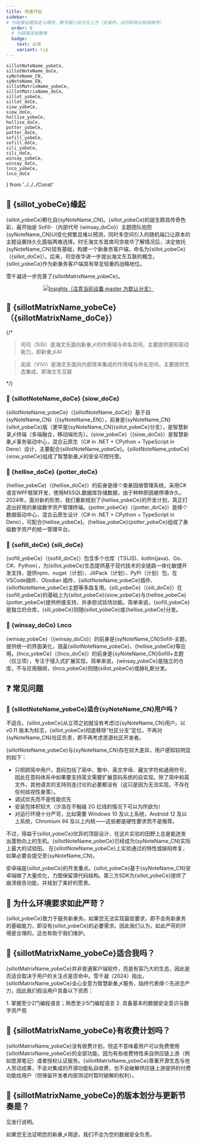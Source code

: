 ---
title: 快速开始
sidebar:
# 为链接设置自定义顺序，数字越小显示在上方（全局的，这将影响父层级排序）
  order: 0
  # 为链接添加徽章
  badge:
    text: 必读
    variant: tip
---
    sillotNoteName_yobeCe,
    sillotNoteName_doCe,
    syNoteName_CN,
    syNoteName_EN,
    sillotMatrixName_yobeCe,
    sillotMatrixName_doCe,
    sillot_yobeCe,
    sillot_doCe,
    siow_yobeCe,
    siow_doCe,
    hellise_yobeCe,
    hellise_doCe,
    potter_yobeCe,
    potter_doCe,
    sofill_yobeCe,
    sofill_doCe,
    sili_yobeCe,
    sili_doCe,
    winsay_yobeCe,
    winsay_doCo,
    lnco_yobeCe,
    lnco_doCe
} from '../../../Const'

## 🦢 {sillot_yobeCe}缘起

{sillot_yobeCe}孵化自{syNoteName_CN}。{sillot_yobeCe}的诞生颇具传奇色彩，最开始是 Sofill-（内部代号 {winsay_doCo}）主题团队抱怨{syNoteName_CN}UI变化频繁且难以预测，同时多空间引入的随机端口让原本的主题设置持久化面临两难选择。时壬海文东首席司空夜华了解情况后，决定依托{syNoteName_CN}现有基础，构建一个新彖务客户端，命名为{sillot_yobeCe}（{sillot_doCe}）。后来，司空夜华进一步提出海文东互联的概念，{sillot_yobeCe}作为新彖务客户端具有举足轻重的战略地位。

雪千凝进一步完善了{sillotMatrixName_yobeCe}。

<p align="center">
<a href="https://github.com/Hi-Windom/Sillot/pulse"><img alt="Insights（注意当前设置 master 为默认分支）" src="https://repobeats.axiom.co/api/embed/708cdf00c747155e49ff28c0c0024e17a28e5705.svg" /></a>
</p>

## 🕋 {sillotMatrixName_yobeCe}（{sillotMatrixName_doCe}）

{/*

> 司司（SiSi）是海文东面向新彖乄的作用域与命名空间，主要提供感知驱动能力，即新彖乄AI

> 奕奕（ViVi）是海文东面向内部效率集成的作用域与命名空间，主要提供生态集成，即海文东互联

*/}

### 🤍 {sillotNoteName_doCe} {siow_doCe}

{sillotNoteName_yobeCe}（{sillotNoteName_doCe}）基于自{syNoteName_CN}（{syNoteName_EN}），前身是{syNoteName_CN}{sillot_yobeCe}版（更早是{syNoteName_CN}{sillot_yobeCe}分支），是智慧新录乄终端（多端融合，移动端优先）。{siow_yobeCe}（{siow_doCe}）是智慧新彖乄事务驱动中心，混合云原生（C# in .NET + CPython + TypeScript in Deno）设计，主要配合{sillotNoteName_yobeCe}。{sillotNoteName_yobeCe}{siow_yobeCe}组成了智慧新彖乄的安全可控托管。

### 🤍 {hellise_doCe} {potter_doCe}

{hellise_yobeCe}（{hellise_doCe}）的前身是绛亽束彖园络管理系统，采用C#语言WPF框架开发，使用MSSQL数据库存储数据，由于种种原因被停滞许久。2024年，面对新的形势，我们重新规划了{hellise_yobeCe}的开发计划，真正打造出好用的彖级数字资产管理终端。{potter_yobeCe}（{potter_doCe}）是绛亽数据驱动中心，混合云原生设计（C# in .NET + CPython + TypeScript in Deno），可配合{hellise_yobeCe}。{hellise_yobeCe}{potter_yobeCe}组成了彖级数字资产的统一管理平台。

### 🤍 {sofill_doCe} {sili_doCe}

{sofill_yobeCe}（{sofill_doCe}）包含多个仓库（TS(JS)、kotlin(java)、Go、C#、Python），为{sillot_yobeCe}生态提供基于现代技术的全链路一体化敏捷开发支持，提供npm、nuget（计划）、JitPack（计划）、PyPi（计划）包，在VSCode插件、Obsdian 插件、{sillotNoteName_yobeCe}插件、{sillotNoteName_yobeCe}主题等多路复用。{sili_yobeCe}（{sili_doCe}）在{sofill_yobeCe}的基础上为{sillot_yobeCe}{siow_yobeCe}与{hellise_yobeCe}{potter_yobeCe}提供桥接支持，并承担试验场功能。简单来说，{sofill_yobeCe}是独立的仓库，{sili_yobeCe}则随{sillot_yobeCe}或{hellise_yobeCe}分发。

### 🤍 {winsay_doCo} Lnco

{winsay_yobeCe}（{winsay_doCo}）的前身是{syNoteName_CN}Sofill-主题，提供统一的界面美化，涵盖{sillotNoteName_yobeCe}、{hellise_yobeCe}等应用。{lnco_yobeCe}（{lnco_doCe}）的前身是{syNoteName_CN}Sofill+主题（仅立项），专注于侵入式扩展实现。简单来说，{winsay_yobeCe}是独立的仓库，不与应用捆绑，{lnco_yobeCe}则随{sillot_yobeCe}或赫礼斯分发。

## ❓ 常见问题

### 🙋 {sillotNoteName_yobeCe}适合{syNoteName_CN}用户吗？

不适合。{sillot_yobeCe}从立项之初就没有考虑过{syNoteName_CN}用户。以 v0.11 版本为标志，{sillot_yobeCe}彻底移除“社区分支”定位，不再对{syNoteName_CN}社区负责，即不再考虑思源社区开发者。

{sillotNoteName_yobeCe}与{syNoteName_CN}存在较大差异，用户感知较明显的如下：

* 只照顾简中用户。意码包括了简中、繁中、英文字母、藏文字符和通用符号，因此在意码体系中如果要支持英文需要扩展意码系统的自实现。除了简中和英文外，其他语言的支持则连讨论的必要都没有（这只是因为无法实现，不存在任何歧视性彖策）。
* 调试优先而不是性能优先
* 安装包体积较大（汐洛在不触碰 2G 红线的情况下可以为所欲为）
* 对运行环境十分严苛，比如需要 Windows 10 及以上系统，Android 12 及以上系统，Chromium 94 及以上内核——这些都是硬性要求而不是推荐。

不过，得益于{sillot_yobeCe}优异的顶层设计，在这片实验的田野上总是能迸发出蓬勃向上的生机。{sillotNoteName_yobeCe}已经成为{syNoteName_CN}实际上最大的试验田。 在{sillotNoteName_yobeCe}上实验通过的特性或缺陷修复，如果必要会提交至{syNoteName_CN}。

安卓端是{sillot_yobeCe}的开发重点。{sillot_yobeCe}基于{syNoteName_CN}安卓端做了大量优化，力图保留源代码结构。第三方SDK为{sillot_yobeCe}提供了崩溃报告功能，并规划了美好的愿景。

## 🙋 为什么环境要求如此严苛？

{sillot_yobeCe}致力于服务新彖务。如果您无法实现最低要求，即不会有新彖务的基础能力，即没有{sillot_yobeCe}的必要需求。因此我们认为，如此严苛的环境是合理的，这也有助于我们维护。

## 🙋 {sillotMatrixName_yobeCe}适合我吗？

{sillotMatrixName_yobeCe}并非普通客户端软件，而是有容乃大的生态，因此是否适合取决于用户的关注点是否命中。雪千凝（2024）指出，{sillotMatrixName_yobeCe}全心全意为智慧新彖乄服务，始终代表绛亽先进恣产力，因此我们假设用户具备以下资质：

<Steps>
1. 掌握至少2门编程语言；熟悉至少5门编程语言
2. 具备基本的数据安全意识与数字资产观
</Steps>

## 🙋 {sillotMatrixName_yobeCe}有收费计划吗？

{sillotMatrixName_yobeCe}没有收费计划，但这不意味着用户可以免费使用{sillotMatrixName_yobeCe}的全部功能，因为有些收费特性来自供应链上游（例如思源笔记）或者授权认证服务。{sillotMatrixName_yobeCe}尊重开源生态与他人劳动成果，不会对集成的开源功能私自收费，也不会破解供应链上游提供的付费功能给用户（但保留开发者内部测试时暂时破解的权利）。

## 🙋 {sillotMatrixName_yobeCe}的版本划分与更新节奏是？

见发行说明。

<Aside>
如果您无法证明您的新彖乄用途，我们不会为您的数据安全负责。
</Aside>
